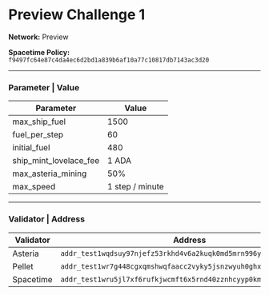 

# Preview Challenge 1
**Network:** Preview

**Spacetime Policy:** `f9497fc64e87c4da4ec6d2bd1a839b6af10a77c10817db7143ac3d20`

<PlayButton slug="preview-challenge-1" />

---

### Parameter | Value

| Parameter                  | Value              |
|----------------------------|--------------------|
| max_ship_fuel              | 1500               |
| fuel_per_step              | 60                 |
| initial_fuel               | 480                |
| ship_mint_lovelace_fee     | 1 ADA              |
| max_asteria_mining         | 50%                |
| max_speed                  | 1 step / minute    |

---

### Validator | Address

| Validator | Address                                                           |
|-----------|-------------------------------------------------------------------|
| Asteria   | `addr_test1wqdsuy97njefz53rkhd4v6a2kuqk0md5mrn996ygwekrdyq369wjg` |
| Pellet    | `addr_test1wr7g448cgxqmshwqfaacc2vyky5jsnzwyuh0ghxkgszhtlgzrxj63` |
| Spacetime | `addr_test1wru5jl7xf6rufkjwcmft6x5rnd40zznhcyyp0km3gwkr6gq6sxzm6` |
